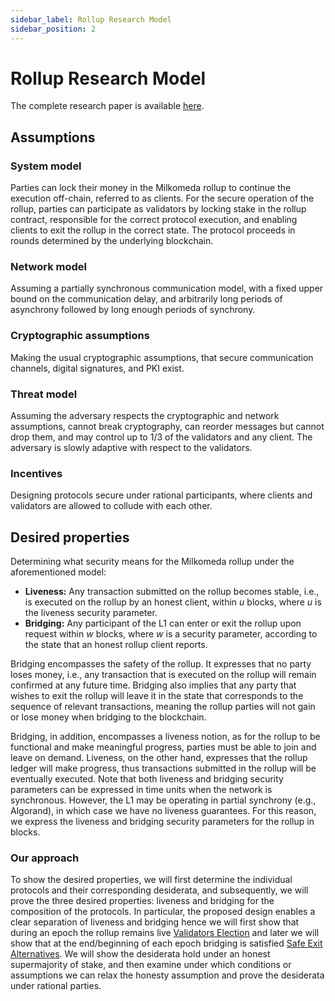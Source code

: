 ```yaml
---
sidebar_label: Rollup Research Model
sidebar_position: 2
---
```


# Rollup Research Model

The complete research paper is available [here](https://milkomeda.com/Milkomeda%20Rollup.pdf).

## Assumptions

### System model

Parties can lock their money in the Milkomeda rollup to continue the execution off-chain, referred to as clients. For the secure operation of the rollup, parties can participate as validators by locking stake in the rollup contract, responsible for the correct protocol execution, and enabling clients to exit the rollup in the correct state. The protocol proceeds in rounds determined by the underlying blockchain.

### Network model

Assuming a partially synchronous communication model, with a fixed upper bound on the communication delay, and arbitrarily long periods of asynchrony followed by long enough periods of synchrony.

### Cryptographic assumptions

Making the usual cryptographic assumptions, that secure communication channels, digital signatures, and PKI exist.

### Threat model

Assuming the adversary respects the cryptographic and network assumptions, cannot break cryptography, can reorder messages but cannot drop them, and may control up to 1/3 of the validators and any client. The adversary is slowly adaptive with respect to the validators.

### Incentives

Designing protocols secure under rational participants, where clients and validators are allowed to collude with each other.

## Desired properties

Determining what security means for the Milkomeda rollup under the aforementioned model:

-   **Liveness:** Any transaction submitted on the rollup becomes stable, i.e., is executed on the rollup by an honest client, within $u$ blocks, where $u$ is the liveness security parameter.
-   **Bridging:** Any participant of the L1 can enter or exit the rollup upon request within $w$ blocks, where $w$ is a security parameter, according to the state that an honest rollup client reports.

Bridging encompasses the safety of the rollup. It expresses that no party loses money, i.e., any transaction that is executed on the rollup will remain confirmed at any future time. Bridging also implies that any party that wishes to exit the rollup will leave it in the state that corresponds to the sequence of relevant transactions, meaning the rollup parties will not gain or lose money when bridging to the blockchain. 

Bridging, in addition, encompasses a liveness notion, as for the rollup to be functional and make meaningful progress, parties must be able to join and leave on demand. Liveness, on the other hand, expresses that the rollup ledger will make progress, thus transactions submitted in the rollup will be eventually executed. Note that both liveness and bridging security parameters can be expressed in time units when the network is synchronous. However, the L1 may be operating in partial synchrony (e.g., Algorand), in which case we have no liveness guarantees. For this reason, we express the liveness and bridging security parameters for the rollup in blocks.

### Our approach

To show the desired properties, we will first determine the individual protocols and their corresponding desiderata, and subsequently, we will prove the three desired properties:  liveness and bridging for the composition of the protocols. 
In particular, the proposed design enables a clear separation of liveness and bridging hence we will first show that during an epoch the rollup remains live [Validators Election](validators-election.mdx) and later we will show that at the end/beginning of each epoch bridging is satisfied [Safe Exit Alternatives](research-safe-exit-alternatives.mdx).
We will show the desiderata hold under an honest supermajority of stake, and then examine under which conditions or assumptions we can relax the honesty assumption and prove the desiderata under rational parties.
